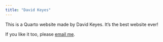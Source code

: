 ```yaml
---
title: "David Keyes"
---
```


This is a Quarto website made by David Keyes. It's the best website ever!

If you like it too, please [email me](mailto:david@rfortherestofus.com).